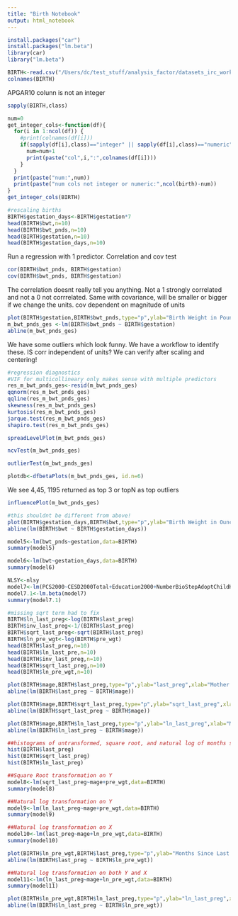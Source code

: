 ```yaml
---
title: "Birth Notebook"
output: html_notebook
---
```

```r
install.packages("car")
install.packages("lm.beta")
library(car)
library("lm.beta")
```


```r
BIRTH<-read.csv("/Users/dc/test_stuff/analysis_factor/datasets_irc_workshop/BIRTH.csv")
colnames(BIRTH)
```
APGAR10 colunn is not an integer
```r
sapply(BIRTH,class)
```


```r
num=0
get_integer_cols<-function(df){
  for(i in 1:ncol(df)) {
    #print(colnames(df[i]))
    if(sapply(df[i],class)=="integer" || sapply(df[i],class)=="numeric"){
      num=num+1
      print(paste("col",i,":",colnames(df[i])))
    }
  }
  print(paste("num:",num))
  print(paste("num cols not integer or numeric:",ncol(birth)-num))
}
get_integer_cols(BIRTH)
```

```r
#rescaling births
BIRTH$gestation_days<-BIRTH$gestation*7
head(BIRTH$bwt,n=10)
head(BIRTH$bwt_pnds,n=10)
head(BIRTH$gestation,n=10)
head(BIRTH$gestation_days,n=10)
```
Run a regression with 1 predictor. Correlation and cov test

```r
cor(BIRTH$bwt_pnds, BIRTH$gestation)
cov(BIRTH$bwt_pnds, BIRTH$gestation)
```
The correlation doesnt really tell you anything. Not a 1 strongly correlated and not a 0 not corrrelated. 
Same with covariance, will be smaller or bigger if we change the units. cov dependent on magnitude of units

```r
plot(BIRTH$gestation,BIRTH$bwt_pnds,type="p",ylab="Birth Weight in Pounds",xlab="Gestation in Weeks")
m_bwt_pnds_ges <-lm(BIRTH$bwt_pnds ~ BIRTH$gestation)
abline(m_bwt_pnds_ges)
```
We have some outliers which look funny. We have a workflow to identify these.
IS corr independent of units? We can verify after scaling and centering!

```r
#regression diagnostics
#VIF for multicollineary only makes sense with multiple predictors
res_m_bwt_pnds_ges<-resid(m_bwt_pnds_ges)
qqnorm(res_m_bwt_pnds_ges)
qqline(res_m_bwt_pnds_ges)
skewness(res_m_bwt_pnds_ges)
kurtosis(res_m_bwt_pnds_ges)
jarque.test(res_m_bwt_pnds_ges)
shapiro.test(res_m_bwt_pnds_ges)
```




```r
spreadLevelPlot(m_bwt_pnds_ges)

```

```r
ncvTest(m_bwt_pnds_ges)
```


```r
outlierTest(m_bwt_pnds_ges)
```

```r
plotdb<-dfbetaPlots(m_bwt_pnds_ges, id.n=6)
```
We see 4,45, 1195 returned as top 3 or topN as top outliers 

```r
influencePlot(m_bwt_pnds_ges)
```

```r
#this shouldnt be different from above! 
plot(BIRTH$gestation_days,BIRTH$bwt,type="p",ylab="Birth Weight in Ounces",xlab="Gestation in Days")
abline(lm(BIRTH$bwt ~ BIRTH$gestation_days))
```

```r
model5<-lm(bwt_pnds~gestation,data=BIRTH)
summary(model5)
```



```r
model6<-lm(bwt~gestation_days,data=BIRTH)
summary(model6)
```
```r
NLSY<-nlsy
model7<-lm(PCS2000~CESD2000Total+Education2000+NumberBioStepAdoptChildHH2000+MCS2000,data=NLSY)
model7.1<-lm.beta(model7)
summary(model7.1)

```
```r
#missing sqrt term had to fix
BIRTH$ln_last_preg<-log(BIRTH$last_preg)
BIRTH$inv_last_preg<-1/(BIRTH$last_preg)
BIRTH$sqrt_last_preg<-sqrt(BIRTH$last_preg)
BIRTH$ln_pre_wgt<-log(BIRTH$pre_wgt)
head(BIRTH$last_preg,n=10)
head(BIRTH$ln_last_pre,n=10)
head(BIRTH$inv_last_preg,n=10)
head(BIRTH$sqrt_last_preg,n=10)
head(BIRTH$ln_pre_wgt,n=10)

```

```r
plot(BIRTH$mage,BIRTH$last_preg,type="p",ylab="last_preg",xlab="Mother's Age")
abline(lm(BIRTH$last_preg ~ BIRTH$mage))

plot(BIRTH$mage,BIRTH$sqrt_last_preg,type="p",ylab="sqrt_last_preg",xlab="Mother's Age")
abline(lm(BIRTH$sqrt_last_preg ~ BIRTH$mage))

plot(BIRTH$mage,BIRTH$ln_last_preg,type="p",ylab="ln_last_preg",xlab="Mother's Age")
abline(lm(BIRTH$ln_last_preg ~ BIRTH$mage))

##histograms of untransformed, square root, and natural log of months since last pregnancy
hist(BIRTH$last_preg)
hist(BIRTH$sqrt_last_preg)
hist(BIRTH$ln_last_preg)

```

```r
##Square Root transformation on Y
model8<-lm(sqrt_last_preg~mage+pre_wgt,data=BIRTH)
summary(model8)

##Natural log transformation on Y
model9<-lm(ln_last_preg~mage+pre_wgt,data=BIRTH)
summary(model9)

##Natural log transformation on X
model10<-lm(last_preg~mage+ln_pre_wgt,data=BIRTH)
summary(model10)

plot(BIRTH$ln_pre_wgt,BIRTH$last_preg,type="p",ylab="Months Since Last Pregnancy",xlab="ln_pre_wgt")
abline(lm(BIRTH$last_preg ~ BIRTH$ln_pre_wgt))

##Natural log transformation on both Y and X
model11<-lm(ln_last_preg~mage+ln_pre_wgt,data=BIRTH)
summary(model11)

plot(BIRTH$ln_pre_wgt,BIRTH$ln_last_preg,type="p",ylab="ln_last_preg",xlab="ln_pre_wgt")
abline(lm(BIRTH$ln_last_preg ~ BIRTH$ln_pre_wgt))


```

